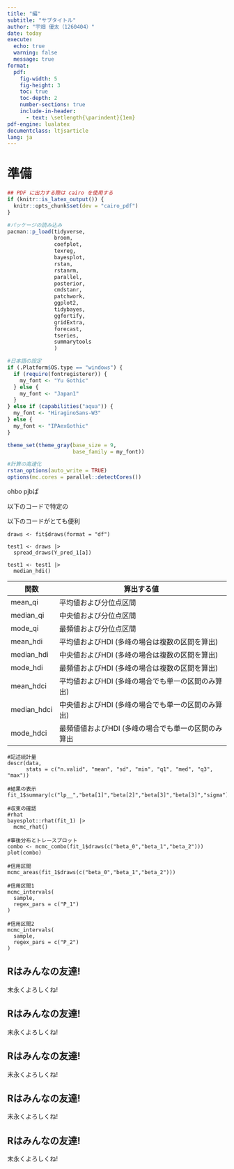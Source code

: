 ```yaml
---
title: "編"
subtitle: "サブタイトル"
author: "宇畑 優太（1260404）"
date: today
execute: 
  echo: true
  warning: false
  message: true
format: 
  pdf:
    fig-width: 5
    fig-height: 3
    toc: true
    toc-depth: 2
    number-sections: true
    include-in-header:
      - text: \setlength{\parindent}{1em}
pdf-engine: lualatex
documentclass: ltjsarticle 
lang: ja
---
```


# 準備 {-}
```r
## PDF に出力する際は cairo を使用する
if (knitr::is_latex_output()) {
  knitr::opts_chunk$set(dev = "cairo_pdf")
}

#パッケージの読み込み
pacman::p_load(tidyverse, 
               broom, 
               coefplot, 
               texreg,
               bayesplot,
               rstan,
               rstanrm,
               parallel,
               posterior,
               cmdstanr,
               patchwork,
               ggplot2,
               tidybayes,
               ggfortify,
               gridExtra,
               forecast,
               tseries,
               summarytools
               )

#日本語の設定
if (.Platform$OS.type == "windows") { 
  if (require(fontregisterer)) {
    my_font <- "Yu Gothic"
  } else {
    my_font <- "Japan1"
  }
} else if (capabilities("aqua")) {
  my_font <- "HiraginoSans-W3"
} else {
  my_font <- "IPAexGothic"
}

theme_set(theme_gray(base_size = 9,
                     base_family = my_font))
```


```r
#計算の高速化
rstan_options(auto_write = TRUE) 
options(mc.cores = parallel::detectCores())
```


ohbo pjbぱ

\newpage

以下のコードで特定の


以下のコードがとても便利

```
draws <- fit$draws(format = "df")

test1 <- draws |> 
  spread_draws(Y_pred_1[a])

test1 <- test1 |> 
  median_hdi()
```

|関数|算出する値|
|--|--|
|mean_qi|平均値および分位点区間|
|median_qi|中央値および分位点区間|
|mode_qi|最頻値および分位点区間|
|mean_hdi|平均値およびHDI (多峰の場合は複数の区間を算出)|
|median_hdi|中央値およびHDI (多峰の場合は複数の区間を算出)|
|mode_hdi|最頻値およびHDI (多峰の場合は複数の区間を算出)|
|mean_hdci|平均値およびHDI (多峰の場合でも単一の区間のみ算出)|
|median_hdci|中央値およびHDI (多峰の場合でも単一の区間のみ算出)|
|mode_hdci|最頻値値およびHDI (多峰の場合でも単一の区間のみ算出|



```
#記述統計量
descr(data,
      stats = c("n.valid", "mean", "sd", "min", "q1", "med", "q3", "max"))
```


```
#結果の表示
fit_1$summary(c("lp__","beta[1]","beta[2]","beta[3]","beta[3]","sigma"))
```



```
#収束の確認
#rhat
bayesplot::rhat(fit_1) |> 
  mcmc_rhat()
```

```
#事後分布とトレースプロット
combo <- mcmc_combo(fit_1$draws(c("beta_0","beta_1","beta_2")))
plot(combo)

#信用区間
mcmc_areas(fit_1$draws(c("beta_0","beta_1","beta_2")))
```

```
#信用区間1
mcmc_intervals(
  sample,
  regex_pars = c("P_1")
)

#信用区間2
mcmc_intervals(
  sample,
  regex_pars = c("P_2")
)
```

\newpage

:::{.callout-note}
## Rはみんなの友達!

末永くよろしくね!
:::

:::{.callout-warning}
## Rはみんなの友達!

末永くよろしくね!
:::

:::{.callout-important}
## Rはみんなの友達!

末永くよろしくね!
:::

:::{.callout-tip}
## Rはみんなの友達!

末永くよろしくね!
:::

:::{.callout-caution}
## Rはみんなの友達!

末永くよろしくね!
:::


